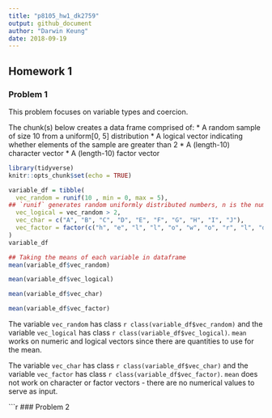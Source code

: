 ```yaml
---
title: "p8105_hw1_dk2759"
output: github_document
author: "Darwin Keung"
date: 2018-09-19
---
```


## Homework 1

### Problem 1

This problem focuses on variable types and coercion.

The chunk(s) below creates a data frame comprised of:
* A random sample of size 10 from a uniform[0, 5] distribution
* A logical vector indicating whether elements of the sample are greater than 2
* A (length-10) character vector
* A (length-10) factor vector

```r
library(tidyverse)
knitr::opts_chunk$set(echo = TRUE)
```


```r
variable_df = tibble(
  vec_random = runif(10 , min = 0, max = 5),
## `runif` generates random uniformly distributed numbers, n is the number of observations. Min, Max are the lower and upper limits of the distribution.
  vec_logical = vec_random > 2,
  vec_char = c("A", "B", "C", "D", "E", "F", "G", "H", "I", "J"),
  vec_factor = factor(c("h", "e", "l", "l", "o", "w", "o", "r", "l", "d"))
)
variable_df

## Taking the means of each variable in dataframe
mean(variable_df$vec_random)

mean(variable_df$vec_logical)

mean(variable_df$vec_char)

mean(variable_df$vec_factor)
```


The variable `vec_random` has class `r class(variable_df$vec_random)` and the variable `vec_logical` has class `r class(variable_df$vec_logical)`. `mean` works on numeric and logical vectors since there are quantities to use for the mean.

The variable `vec_char` has class  `r class(variable_df$vec_char)` and
the variable `vec_factor` has class  `r class(variable_df$vec_factor)`. `mean` does not work on character or factor vectors - there are no numerical values to serve as input.

```r

### Problem 2